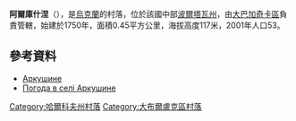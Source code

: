 {{coord|49|57|20|N|37|8|59|E|scale:100000_region:UA|display=title}}

'''阿爾庫什涅'''（{{lang-uk|Аркушине}}），是[[烏克蘭|烏克蘭]]的村落，位於該國中部[[波爾塔瓦州|波爾塔瓦州]]，由[[大巴加奇卡區|大巴加奇卡區]]負責管轄，始建於1750年，面積0.45平方公里，海拔高度117米，2001年人口53。

==參考資料==
* [http://gska2.rada.gov.ua/pls/z7502/A005?rdat1=09.01.2009&rf7571=32662 Аркушине]{{dead link|date=2018年5月 |bot=InternetArchiveBot |fix-attempted=yes }}
* [http://weather.in.ua/ua/har'kovskaja/334 Погода в селі Аркушине] {{Wayback|url=http://weather.in.ua/ua/har%27kovskaja/334 |date=20210124060200 }}

{{DEFAULTSORT:Аркушине}}
[[Category:哈爾科夫州村落|Category:哈爾科夫州村落]]
[[Category:大布爾盧克區村落|Category:大布爾盧克區村落]]


{{Kharkiv-geo-stub}}